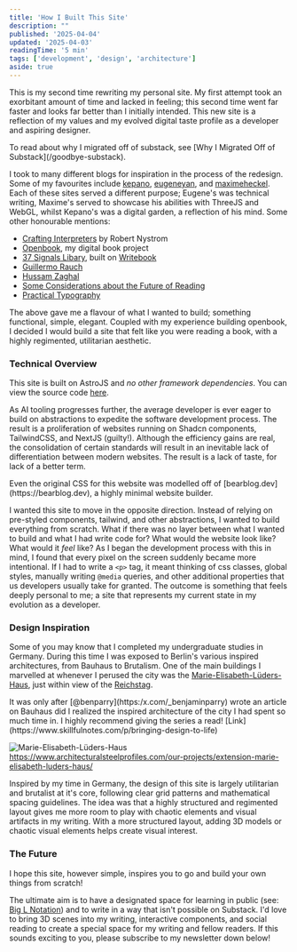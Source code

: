 ```yaml
---
title: 'How I Built This Site'
description: ""
published: '2025-04-04'
updated: '2025-04-03'
readingTime: '5 min'
tags: ['development', 'design', 'architecture']
aside: true
---
```



This is my second time rewriting my personal site. My first attempt took an exorbitant amount of time and lacked in feeling; this second time went far faster and looks far better than I initially intended.  This new site is a reflection of my values and my evolved digital taste profile as a developer and aspiring designer.

<Aside>
To read about why I migrated off of substack, see [Why I Migrated Off of Substack](/goodbye-substack).
</Aside>

I took to many different blogs for inspiration in the process of the redesign. Some of my favourites include [kepano](https://stephango.com/), [eugeneyan](https://eugeneyan.com/), and [maximeheckel](https://maximeheckel.com/). Each of these sites served a different purpose; Eugene's was technical writing, Maxime's served to showcase his abilities with ThreeJS and WebGL, whilst Kepano's was a digital garden, a reflection of his mind. Some other honourable mentions:

- [Crafting Interpreters](https://craftinginterpreters.com/introduction.html) by Robert Nystrom
- [Openbook](https://openbook.so), my digital book project
- [37 Signals Libary](https://books.37signals.com/), built on [Writebook](https://once.com/writebook)
- [Guillermo Rauch](https://rauchg.com)
- [Hussam Zaghal](https://hussam.fyi)
- [Some Considerations about the Future of Reading](https://www.digitalstudies.org/article/id/7222/#BarthesEntretien1995)
- [Practical Typography](https://practicaltypography.com/)

The above gave me a flavour of what I wanted to build; something functional, simple, elegant. Coupled with my experience building openbook, I decided I would build a site that felt like you were reading a book, with a highly regimented, utilitarian aesthetic.

### Technical Overview

This site is built on AstroJS and *no other framework dependencies*. You can view the source code [here](https://github.com/appcabinet/marcelo.app).

As AI tooling progresses further, the average developer is ever eager to build on abstractions to expedite the software development process. The result is a proliferation of websites running on Shadcn components, TailwindCSS, and NextJS (guilty!). Although the efficiency gains are real, the consolidation of certain standards will result in an inevitable lack of differentiation between modern websites. The result is a lack of taste, for lack of a better term.

<Aside>
Even the original CSS for this website was modelled off of [bearblog.dev](https://bearblog.dev), a highly minimal website builder.
</Aside>

I wanted this site to move in the opposite direction. Instead of relying on pre-styled components, tailwind, and other abstractions, I wanted to build everything from scratch. What if there was no layer between what I wanted to build and what I had write code for? What would the website look like? What would it *feel* like? As I began the development process with this in mind, I found that every pixel on the screen suddenly became more intentional. If I had to write a `<p>` tag, it meant thinking of css classes, global styles, manually writing `@media` queries, and other additional properties that us developers usually take for granted. The outcome is something that feels deeply personal to me; a site that represents my current state in my evolution as a developer.

### Design Inspiration

Some of you may know that I completed my undergraduate studies in Germany. During this time I was exposed to Berlin's various inspired architectures, from Bauhaus to Brutalism. One of the main buildings I marvelled at whenever I perused the city was the [Marie-Elisabeth-Lüders-Haus](https://www.visitberlin.de/en/marie-elisabeth-luders-house), just within view of the [Reichstag](https://en.wikipedia.org/wiki/Reichstag_(Nazi_Germany)).

<Aside>
It was only after [@benparry](https:/x.com/_benjaminparry) wrote an article on Bauhaus did I realized the inspired architecture of the city I had spent so much time in. I highly recommend giving the series a read! [Link](https://www.skillfulnotes.com/p/bringing-design-to-life)
</Aside>

<Image 
  src={marieLuders} 
  alt="Marie-Elisabeth-Lüders-Haus"
  quality="max"
/>
https://www.architecturalsteelprofiles.com/our-projects/extension-marie-elisabeth-luders-haus/

Inspired by my time in Germany, the design of this site is largely utilitarian and brutalist at it's core, following clear grid patterns and mathematical spacing guidelines. The idea was that a highly structured and regimented layout gives me more room to play with chaotic elements and visual artifacts in my writing. With a more structured layout, adding 3D models or chaotic visual elements helps create visual interest.

### The Future

<Aside translateY={20}>
I hope this site, however simple, inspires you to go and build your own things from scratch!
</Aside>

The ultimate aim is to have a designated space for learning in public (see: [Big L Notation](https://www.swyx.io/big-l-notation)) and to write in a way that isn't possible on Substack. I'd love to bring 3D scenes into my writing, interactive components, and social reading to create a special space for my writing and fellow readers. If this sounds exciting to you, please subscribe to my newsletter down below!

